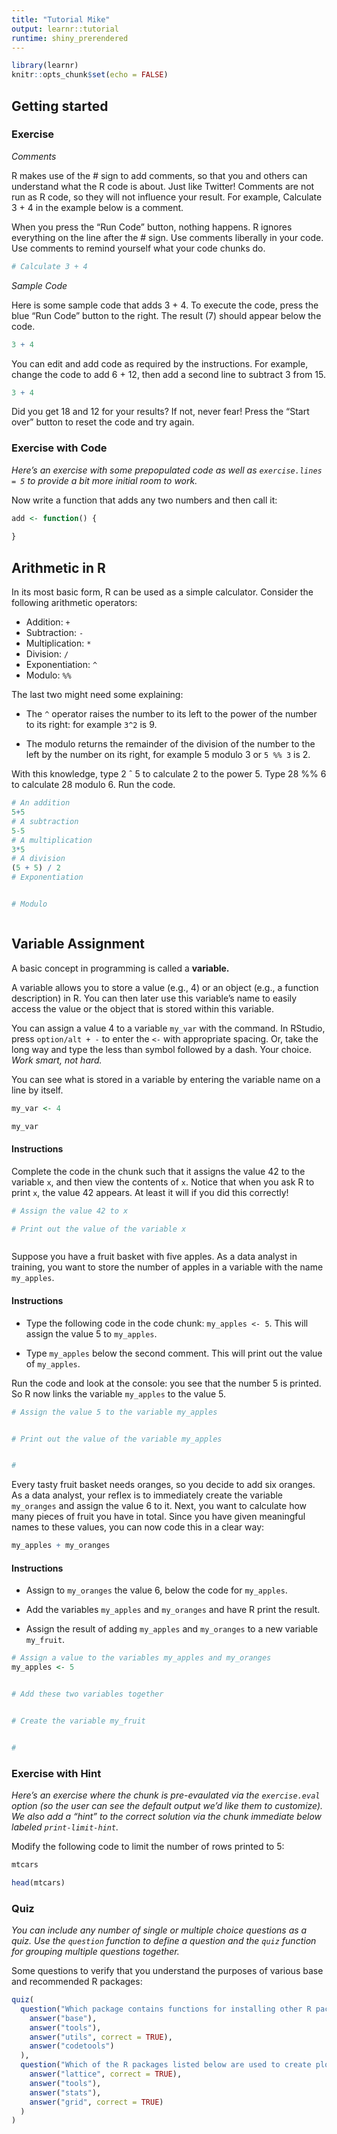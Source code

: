 ```yaml
---
title: "Tutorial Mike"
output: learnr::tutorial
runtime: shiny_prerendered
---
```


```r
library(learnr)
knitr::opts_chunk$set(echo = FALSE)
```


<!-- NOTE: This example and text is taken verbatim from DataCamp, starting with Variable assignment. The text must change. -->

## Getting started

### Exercise 

*Comments*

R makes use of the # sign to add comments, so that you and others can understand what the R code is about. Just like Twitter! Comments are not run as R code, so they will not influence your result. For example, Calculate 3 + 4 in the example below is a comment.

When you press the "Run Code" button, nothing happens. R ignores everything on the line after the # sign. Use comments liberally in your code. Use comments to remind yourself what your code chunks do.  

```r
# Calculate 3 + 4

```

*Sample Code*

Here is some sample code that adds 3 + 4. To execute the code, press the blue "Run Code" button to the right. The result (7) should appear below the code.

```r
3 + 4

```

You can edit and add code as required by the instructions. For example, change the code to add 6 + 12, then add a second line to subtract 3 from 15.

```r
3 + 4

```

Did you get 18 and 12 for your results?  If not, never fear! Press the "Start over" button to reset the code and try again.

### Exercise with Code

*Here's an exercise with some prepopulated code as well as `exercise.lines = 5` to provide a bit more initial room to work.*

Now write a function that adds any two numbers and then call it:

```r
add <- function() {
  
}
```

## Arithmetic in R

In its most basic form, R can be used as a simple calculator. Consider the following arithmetic operators:

- Addition: `+`
- Subtraction: `-`
- Multiplication: `*`
- Division: `/`
- Exponentiation: `^`
- Modulo: `%%`

The last two might need some explaining:

- The `^` operator raises the number to its left to the power of the number to its right: for example `3^2` is 9.

- The modulo returns the remainder of the division of the number to the left by the number on its right, for example 5 modulo 3 or `5 %% 3` is 2.

With this knowledge, type 2 ˆ 5 to calculate 2 to the power 5. Type 28 %% 6 to calculate 28 modulo 6. Run the code.

```r
# An addition
5+5
# A subtraction
5-5
# A multiplication
3*5
# A division
(5 + 5) / 2
# Exponentiation


# Modulo



```


## Variable Assignment

A basic concept in programming is called a **variable.**

A variable allows you to store a value (e.g., 4) or an object (e.g., a function description) in R. You can then later use this variable's name to easily access the value or the object that is stored within this variable.

You can assign a value 4 to a variable `my_var` with the command. In RStudio, press `option/alt + - ` to enter the ` <- ` with appropriate spacing. Or, take the long way and type the less than symbol followed by a dash. Your choice. *Work smart, not hard.*

You can see what is stored in a variable by entering the variable name on a line by itself.

```r
my_var <- 4

my_var
```


#### Instructions

Complete the code in the chunk such that it assigns the value 42 to the variable `x`, and then view the contents of `x`. Notice that when you ask R to print `x`, the value 42 appears. At least it will if you did this correctly!


```r
# Assign the value 42 to x

# Print out the value of the variable x



```


Suppose you have a fruit basket with five apples. As a data analyst in training, you want to store the number of apples in a variable with the name `my_apples`.

#### Instructions

- Type the following code in the code chunk: `my_apples <- 5`. This will assign the value 5 to `my_apples`.

- Type `my_apples` below the second comment. This will print out the value of `my_apples`.

Run the code and look at the console: you see that the number 5 is printed. So R now links the variable `my_apples` to the value 5.

```r
# Assign the value 5 to the variable my_apples


# Print out the value of the variable my_apples


#
```

Every tasty fruit basket needs oranges, so you decide to add six oranges. As a data analyst, your reflex is to immediately create the variable `my_oranges` and assign the value 6 to it. Next, you want to calculate how many pieces of fruit you have in total. Since you have given meaningful names to these values, you can now code this in a clear way:

```r
my_apples + my_oranges
```


#### Instructions

- Assign to `my_oranges` the value 6, below the code for `my_apples`.

- Add the variables `my_apples` and `my_oranges` and have R print the result.

- Assign the result of adding `my_apples` and `my_oranges` to a new variable `my_fruit`.

```r
# Assign a value to the variables my_apples and my_oranges
my_apples <- 5


# Add these two variables together


# Create the variable my_fruit


#
```

### Exercise with Hint

*Here's an exercise where the chunk is pre-evaulated via the `exercise.eval` option (so the user can see the default output we'd like them to customize). We also add a "hint" to the correct solution via the chunk immediate below labeled `print-limit-hint`.*

Modify the following code to limit the number of rows printed to 5:

```r
mtcars
```

```r
head(mtcars)
```

### Quiz

*You can include any number of single or multiple choice questions as a quiz. Use the `question` function to define a question and the `quiz` function for grouping multiple questions together.*

Some questions to verify that you understand the purposes of various base and recommended R packages:

```r
quiz(
  question("Which package contains functions for installing other R packages?",
    answer("base"),
    answer("tools"),
    answer("utils", correct = TRUE),
    answer("codetools")
  ),
  question("Which of the R packages listed below are used to create plots?",
    answer("lattice", correct = TRUE),
    answer("tools"),
    answer("stats"),
    answer("grid", correct = TRUE)
  )
)
```

